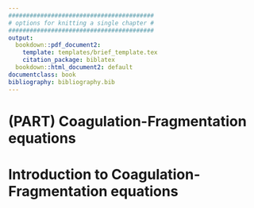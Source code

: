 ```yaml
---
#########################################
# options for knitting a single chapter #
#########################################
output:
  bookdown::pdf_document2:
    template: templates/brief_template.tex
    citation_package: biblatex
  bookdown::html_document2: default
documentclass: book
bibliography: bibliography.bib
---
```

# (PART) Coagulation-Fragmentation equations {-}

# Introduction to Coagulation-Fragmentation equations {#ch:CF}
